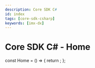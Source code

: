 ```yaml
---
description: Core SDK C#
id: index
tags: [core-sdk-csharp]
keywords: [imx-dx]
---
```


# Core SDK C# - Home


const Home = () => {
  return <Redirect to="/sdk-docs/core-sdk-csharp/overview" />;
};
